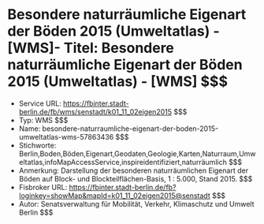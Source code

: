 # Besondere naturräumliche Eigenart der Böden 2015 (Umweltatlas) - [WMS]- Titel: Besondere naturräumliche Eigenart der Böden 2015 (Umweltatlas) - [WMS] $$$
- Service URL: https://fbinter.stadt-berlin.de/fb/wms/senstadt/k01_11_02eigen2015 $$$
- Typ: WMS $$$
- Name: besondere-naturraumliche-eigenart-der-boden-2015-umweltatlas-wms-57863436 $$$
- Stichworte: Berlin,Boden,Böden,Eigenart,Geodaten,Geologie,Karten,Naturraum,Umweltatlas,infoMapAccessService,inspireidentifiziert,naturräumlich $$$
- Anmerkung: Darstellung der besonderen naturräumlichen Eigenart der Böden auf Block- und Blockteilflächen-Basis, 1 : 5.000, Stand 2015. $$$
- Fisbroker URL: https://fbinter.stadt-berlin.de/fb?loginkey=showMap&mapId=k01_11_02eigen2015@senstadt $$$
- Autor: Senatsverwaltung für Mobilität, Verkehr, Klimaschutz und Umwelt Berlin $$$
